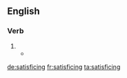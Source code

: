 
==English==

===Verb===
{{head|en|present participle}}

# {{present participle of|satisfice|lang=en}}
#* {{quote-journal|year=1956|author=Simon, H. A.|title=Rational choice and the structure of the environment|journal=Psychological Review|volume=63 No. 2|page=136|passage=A ‘satisficing’ path, a path that will permit satisfaction at some specified level of all its needs.}}

[[de:satisficing]]
[[fr:satisficing]]
[[ta:satisficing]]